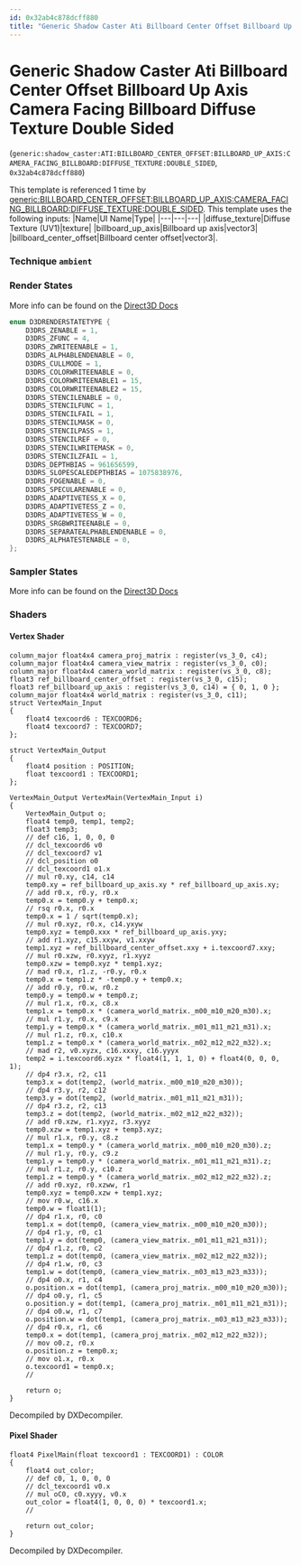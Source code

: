 ```yaml
---
id: 0x32ab4c878dcff880
title: "Generic Shadow Caster Ati Billboard Center Offset Billboard Up Axis Camera Facing Billboard Diffuse Texture Double Sided"
---
```


# Generic Shadow Caster Ati Billboard Center Offset Billboard Up Axis Camera Facing Billboard Diffuse Texture Double Sided
(`generic:shadow_caster:ATI:BILLBOARD_CENTER_OFFSET:BILLBOARD_UP_AXIS:CAMERA_FACING_BILLBOARD:DIFFUSE_TEXTURE:DOUBLE_SIDED`, `0x32ab4c878dcff880`)

This template is referenced 1 time by [generic:BILLBOARD_CENTER_OFFSET:BILLBOARD_UP_AXIS:CAMERA_FACING_BILLBOARD:DIFFUSE_TEXTURE:DOUBLE_SIDED](/docs/Generated/Render%20Templates/base.render_template_database#generic-billboard-center-offset-billboard-up-axis-camera-facing-billboard-diffuse-texture-double-sided).
This template uses the following inputs:
 |Name|UI Name|Type|
|---|---|---|
|diffuse_texture|Diffuse Texture (UV1)|texture|
|billboard_up_axis|Billboard up axis|vector3|
|billboard_center_offset|Billboard center offset|vector3|.

### Technique `ambient`
### Render States
More info can be found on the [Direct3D Docs](https://learn.microsoft.com/en-us/windows/win32/direct3d9/d3drenderstatetype)
```cpp
enum D3DRENDERSTATETYPE {
	D3DRS_ZENABLE = 1,
	D3DRS_ZFUNC = 4,
	D3DRS_ZWRITEENABLE = 1,
	D3DRS_ALPHABLENDENABLE = 0,
	D3DRS_CULLMODE = 1,
	D3DRS_COLORWRITEENABLE = 0,
	D3DRS_COLORWRITEENABLE1 = 15,
	D3DRS_COLORWRITEENABLE2 = 15,
	D3DRS_STENCILENABLE = 0,
	D3DRS_STENCILFUNC = 1,
	D3DRS_STENCILFAIL = 1,
	D3DRS_STENCILMASK = 0,
	D3DRS_STENCILPASS = 1,
	D3DRS_STENCILREF = 0,
	D3DRS_STENCILWRITEMASK = 0,
	D3DRS_STENCILZFAIL = 1,
	D3DRS_DEPTHBIAS = 961656599,
	D3DRS_SLOPESCALEDEPTHBIAS = 1075838976,
	D3DRS_FOGENABLE = 0,
	D3DRS_SPECULARENABLE = 0,
	D3DRS_ADAPTIVETESS_X = 0,
	D3DRS_ADAPTIVETESS_Z = 0,
	D3DRS_ADAPTIVETESS_W = 0,
	D3DRS_SRGBWRITEENABLE = 0,
	D3DRS_SEPARATEALPHABLENDENABLE = 0,
	D3DRS_ALPHATESTENABLE = 0,
};
```
### Sampler States
More info can be found on the [Direct3D Docs](https://learn.microsoft.com/en-us/windows/win32/direct3d9/d3dsamplerstatetype)
### Shaders
#### Vertex Shader
```hlsl
column_major float4x4 camera_proj_matrix : register(vs_3_0, c4);
column_major float4x4 camera_view_matrix : register(vs_3_0, c0);
column_major float4x4 camera_world_matrix : register(vs_3_0, c8);
float3 ref_billboard_center_offset : register(vs_3_0, c15);
float3 ref_billboard_up_axis : register(vs_3_0, c14) = { 0, 1, 0 };
column_major float4x4 world_matrix : register(vs_3_0, c11);
struct VertexMain_Input
{
    float4 texcoord6 : TEXCOORD6;
    float4 texcoord7 : TEXCOORD7;
};

struct VertexMain_Output
{
    float4 position : POSITION;
    float texcoord1 : TEXCOORD1;
};

VertexMain_Output VertexMain(VertexMain_Input i)
{
    VertexMain_Output o;
    float4 temp0, temp1, temp2;
    float3 temp3;
    // def c16, 1, 0, 0, 0
    // dcl_texcoord6 v0
    // dcl_texcoord7 v1
    // dcl_position o0
    // dcl_texcoord1 o1.x
    // mul r0.xy, c14, c14
    temp0.xy = ref_billboard_up_axis.xy * ref_billboard_up_axis.xy;
    // add r0.x, r0.y, r0.x
    temp0.x = temp0.y + temp0.x;
    // rsq r0.x, r0.x
    temp0.x = 1 / sqrt(temp0.x);
    // mul r0.xyz, r0.x, c14.yxyw
    temp0.xyz = temp0.xxx * ref_billboard_up_axis.yxy;
    // add r1.xyz, c15.xxyw, v1.xxyw
    temp1.xyz = ref_billboard_center_offset.xxy + i.texcoord7.xxy;
    // mul r0.xzw, r0.xyyz, r1.xyyz
    temp0.xzw = temp0.xyz * temp1.xyz;
    // mad r0.x, r1.z, -r0.y, r0.x
    temp0.x = temp1.z * -temp0.y + temp0.x;
    // add r0.y, r0.w, r0.z
    temp0.y = temp0.w + temp0.z;
    // mul r1.x, r0.x, c8.x
    temp1.x = temp0.x * (camera_world_matrix._m00_m10_m20_m30).x;
    // mul r1.y, r0.x, c9.x
    temp1.y = temp0.x * (camera_world_matrix._m01_m11_m21_m31).x;
    // mul r1.z, r0.x, c10.x
    temp1.z = temp0.x * (camera_world_matrix._m02_m12_m22_m32).x;
    // mad r2, v0.xyzx, c16.xxxy, c16.yyyx
    temp2 = i.texcoord6.xyzx * float4(1, 1, 1, 0) + float4(0, 0, 0, 1);
    // dp4 r3.x, r2, c11
    temp3.x = dot(temp2, (world_matrix._m00_m10_m20_m30));
    // dp4 r3.y, r2, c12
    temp3.y = dot(temp2, (world_matrix._m01_m11_m21_m31));
    // dp4 r3.z, r2, c13
    temp3.z = dot(temp2, (world_matrix._m02_m12_m22_m32));
    // add r0.xzw, r1.xyyz, r3.xyyz
    temp0.xzw = temp1.xyz + temp3.xyz;
    // mul r1.x, r0.y, c8.z
    temp1.x = temp0.y * (camera_world_matrix._m00_m10_m20_m30).z;
    // mul r1.y, r0.y, c9.z
    temp1.y = temp0.y * (camera_world_matrix._m01_m11_m21_m31).z;
    // mul r1.z, r0.y, c10.z
    temp1.z = temp0.y * (camera_world_matrix._m02_m12_m22_m32).z;
    // add r0.xyz, r0.xzww, r1
    temp0.xyz = temp0.xzw + temp1.xyz;
    // mov r0.w, c16.x
    temp0.w = float1(1);
    // dp4 r1.x, r0, c0
    temp1.x = dot(temp0, (camera_view_matrix._m00_m10_m20_m30));
    // dp4 r1.y, r0, c1
    temp1.y = dot(temp0, (camera_view_matrix._m01_m11_m21_m31));
    // dp4 r1.z, r0, c2
    temp1.z = dot(temp0, (camera_view_matrix._m02_m12_m22_m32));
    // dp4 r1.w, r0, c3
    temp1.w = dot(temp0, (camera_view_matrix._m03_m13_m23_m33));
    // dp4 o0.x, r1, c4
    o.position.x = dot(temp1, (camera_proj_matrix._m00_m10_m20_m30));
    // dp4 o0.y, r1, c5
    o.position.y = dot(temp1, (camera_proj_matrix._m01_m11_m21_m31));
    // dp4 o0.w, r1, c7
    o.position.w = dot(temp1, (camera_proj_matrix._m03_m13_m23_m33));
    // dp4 r0.x, r1, c6
    temp0.x = dot(temp1, (camera_proj_matrix._m02_m12_m22_m32));
    // mov o0.z, r0.x
    o.position.z = temp0.x;
    // mov o1.x, r0.x
    o.texcoord1 = temp0.x;
    // 

    return o;
}
```
Decompiled by DXDecompiler.
#### Pixel Shader
```hlsl
float4 PixelMain(float texcoord1 : TEXCOORD1) : COLOR
{
    float4 out_color;
    // def c0, 1, 0, 0, 0
    // dcl_texcoord1 v0.x
    // mul oC0, c0.xyyy, v0.x
    out_color = float4(1, 0, 0, 0) * texcoord1.x;
    // 

    return out_color;
}
```
Decompiled by DXDecompiler.
